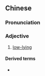 {{also|低洼}}
==Chinese==
{{zh-forms|s=低洼}}

===Pronunciation===
{{zh-pron
|m=dīwā
|c=dai1 waa1
|cat=a
}}

===Adjective===
{{zh-adj}}

# [[low-lying]]

====Derived terms====
* {{zh-l|低谷}}
